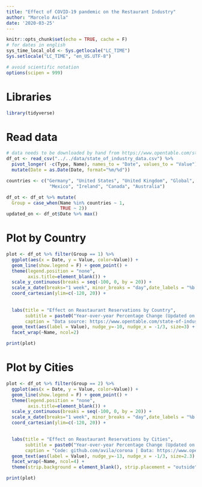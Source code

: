 ```yaml
---
title: "Effect of COVID-19 pandemic on the Restaurant Industry"
author: "Marcelo Avila"
date: '2020-03-25'
---
```


```r
knitr::opts_chunk$set(echo = TRUE, cache = F)
# for dates in english 
sys_time_local_old <- Sys.getlocale("LC_TIME")
Sys.setlocale("LC_TIME", "en_US.UTF-8")

# avoid scientific notation
options(scipen = 999)
```

# Libraries 
```r
library(tidyverse)
```

# Read data

```r
# data needs to be downloaded by hand from https://www.opentable.com/state-of-industry
df_ot <- read_csv("../../data/state_of_industry_data.csv") %>%
  pivot_longer( -c(Type, Name), names_to = "Date", values_to = "Value") %>% 
  mutate(Date = as.Date(Date, format="%m/%d"))

countries <- c("Germany", "United States", "United Kingdom", "Global", 
                "Mexico", "Ireland", "Canada", "Australia")

df_ot <- df_ot %>% mutate(
  Group = case_when(Name %in% countries ~ 1,
                    TRUE ~ 2))
updated_on <- df_ot$Date %>% max()
```

# Plot by Country 

```r

plot <- df_ot %>% filter(Group == 1) %>% 
  ggplot(aes(x = Date, y = Value, color=Value)) + 
  geom_line(show.legend = F) + geom_point() +
  theme(legend.position = "none", 
        axis.title=element_blank()) + 
  scale_y_continuous(breaks = seq(-100, 0, by = 20)) +
  scale_x_date(breaks="1 week", minor_breaks = "day",date_labels = "%b %d") +
  coord_cartesian(ylim=c(-120, 20)) +
  
  
  labs(title = "Effect on Reastaurant Reservations by Country",
       subtitle = paste0("Year-over-year Percentage Change (Updated on : ", updated_on, ")"), 
       caption = "Data source: https://www.opentable.com/state-of-industry") +
  geom_text(aes(label = Value), nudge_y=-10, nudge_x = -1/3, size=3) +
  facet_wrap(~Name, ncol=2)

print(plot)
```

# Plot by Cities 

```r
plot <- df_ot %>% filter(Group == 2) %>% 
  ggplot(aes(x = Date, y = Value, color=Value)) + 
  geom_line(show.legend = F) + geom_point() +
  theme(legend.position = "none", 
        axis.title=element_blank()) + 
  scale_y_continuous(breaks = seq(-100, 0, by = 20)) +
  scale_x_date(breaks="1 week", minor_breaks = "day",date_labels = "%b %d") +
  coord_cartesian(ylim=c(-120, 20)) +

  
  labs(title = "Effect on Reastaurant Reservations by Cities",
       subtitle = paste0("Year-over-year Percentage Change (Updated on : ", updated_on, ")"), 
       caption = "Code: github.com/avila/corona | Data: https://www.opentable.com/state-of-industry") +
  geom_text(aes(label = Value), nudge_y=-13, nudge_x = -1/3, size=2.3) +
  facet_wrap(~Name, ncol=4) +
  theme(strip.background = element_blank(), strip.placement = "outside")

print(plot)
```

